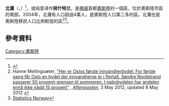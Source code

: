 {{Infobox settlement
| name                 = 北滩区
| official_name        = Bydel Nordstrand
| type                 = 区
| image_shield         = Oslo komm.svg
| image_map            = Oslo nordstrand.png
| image_skyline        = 
| latd = 59| latm = 51| lats = 40| latNS = N
| longd= 10| longm= 48| longs= 01| longEW= E
| coordinates_display  = inline,title
| coordinates_region   = NO
| subdivision_type     = 國家
| subdivision_name     = [[挪威|挪威]]
| subdivision_type2    = 城市
| subdivision_name2    = [[奧斯陸|奧斯陸]]
| iso_code             = [[ISO_3166-2:NO|NO-030114]]
| leader_title         = <!-- Governor -->
| leader_name          =  
| area_total_km2       = 16.87
| area_footnotes       =
| area_rank            = 
| area_note            = 
| population_as_of     = 2012
| population_total     = 47,696
| population_footnotes = 
| population_rank      = 
| population_note      = 
| population_density_km2 = auto
| timezone1            = [[Central_European_Time|CET]]
| utc_offset1          = +1
| timezone1_DST        = [[Central_European_Summer_Time|CEST]]
| utc_offset1_DST      = +2
| website              = [http://www.bns.oslo.kommune.no/ bns.oslo.kommune.no]
}}
'''北灘'''（{{lang-no|Nordstrand}}，{{IPA-no|ˈnûːʂʈrɑn|pron}}）<ref>{{cite book|last=Berulfsen|first=Bjarne|title=Norsk Uttaleordbok|url=https://archive.org/details/norskuttaleordbo00beru|language=Norwegian|year=1969|publisher=[[Aschehoug|H. Aschehoug & Co (W Nygaard)]]|location=Oslo|p=[https://archive.org/details/norskuttaleordbo00beru/page/n113 228]}}</ref>，或纯音译作'''努什特兰'''，是[[挪威|挪威]]首都[[奧斯陸|奧斯陸]]的一個區，位於奧斯陸市區的南部。2004年，北灘有人口超過4萬人，是奧斯陸人口第二多的區。北灘也是奧斯陸移民人口比例較低的區<ref>Hanne Mellingsæter, [http://www.aftenposten.no/nyheter/Her-er-Oslos-forste-innvandrerbydel-6820184.html "Her er Oslos første innvandrerbydel: For første gang får Oslo en bydel der innvandrerne er i flertall. Søndre Nordstrand passerer 50 prosent-grensen til sommeren. I nabobydelen har andelen ennå ikke nådd 15 prosent"] {{Wayback|url=http://www.aftenposten.no/nyheter/Her-er-Oslos-forste-innvandrerbydel-6820184.html |date=20160303221210 }}, ''[[Aftenposten|Aftenposten]]'', 3 May 2012, updated 8 May 2012 {{no icon}}</ref><ref>[http://www.ssb.no/innvbef/tab-2012-04-26-11.html Statistics Norway]</ref>。

==參考資料==
{{Reflist}}
{{奧斯陸行政區劃}}
[[Category:奧斯陸|Category:奧斯陸]]
{{挪威小作品}}